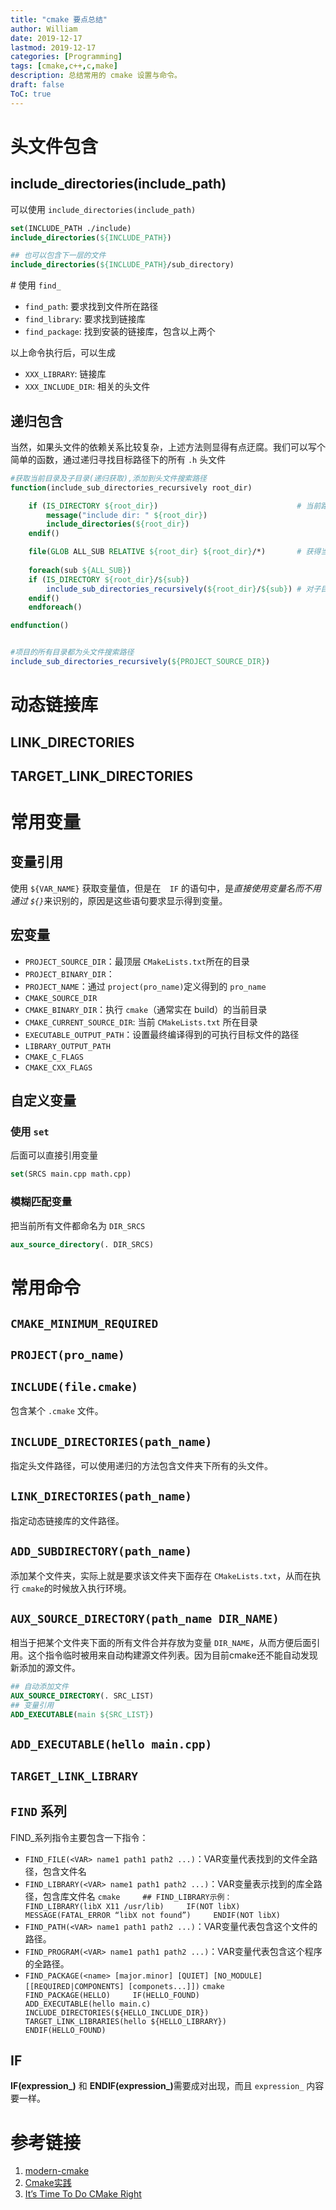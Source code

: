 ```yaml
---
title: "cmake 要点总结"
author: William
date: 2019-12-17
lastmod: 2019-12-17
categories: [Programming]
tags: [cmake,c++,c,make]
description: 总结常用的 cmake 设置与命令。 
draft: false
ToC: true
---
```




# 头文件包含

## include_directories(include_path)

可以使用 `include_directories(include_path)`

```cmake
set(INCLUDE_PATH ./include)
include_directories(${INCLUDE_PATH})

## 也可以包含下一层的文件
include_directories(${INCLUDE_PATH}/sub_directory)
```

 # 使用 `find_`

 - `find_path`: 要求找到文件所在路径
 - `find_library`: 要求找到链接库
 - `find_package`: 找到安装的链接库，包含以上两个

 以上命令执行后，可以生成

 - `XXX_LIBRARY`: 链接库
 - `XXX_INCLUDE_DIR`: 相关的头文件




## 递归包含

当然，如果头文件的依赖关系比较复杂，上述方法则显得有点迂腐。我们可以写个简单的函数，通过递归寻找目标路径下的所有 `.h` 头文件

```cmake
#获取当前目录及子目录(递归获取),添加到头文件搜索路径
function(include_sub_directories_recursively root_dir)

    if (IS_DIRECTORY ${root_dir})                               # 当前路径是一个目录吗，是的话就加入到包含目录
        message("include dir: " ${root_dir})
        include_directories(${root_dir})
    endif()

    file(GLOB ALL_SUB RELATIVE ${root_dir} ${root_dir}/*)       # 获得当前目录下的所有文件，让如ALL_SUB列表中
    
    foreach(sub ${ALL_SUB})
    if (IS_DIRECTORY ${root_dir}/${sub})
        include_sub_directories_recursively(${root_dir}/${sub}) # 对子目录递归调用，包含
    endif()
    endforeach()

endfunction()


#项目的所有目录都为头文件搜索路径
include_sub_directories_recursively(${PROJECT_SOURCE_DIR})
```

# 动态链接库

## LINK_DIRECTORIES

## TARGET_LINK_DIRECTORIES



# 常用变量

## 变量引用

使用 `${VAR_NAME}` 获取变量值，但是在　`IF` 的语句中，是*直接使用变量名而不用通过 `${}`*来识别的，原因是这些语句要求显示得到变量。

## 宏变量

- `PROJECT_SOURCE_DIR`：最顶层 `CMakeLists.txt`所在的目录
- `PROJECT_BINARY_DIR`：
- `PROJECT_NAME`：通过 `project(pro_name)`定义得到的 `pro_name`
- `CMAKE_SOURCE_DIR`
- `CMAKE_BINARY_DIR`：执行 `cmake`（通常实在 build）的当前目录
- `CMAKE_CURRENT_SOURCE_DIR`: 当前 `CMakeLists.txt` 所在目录
- `EXECUTABLE_OUTPUT_PATH`：设置最终编译得到的可执行目标文件的路径
- `LIBRARY_OUTPUT_PATH`
- `CMAKE_C_FLAGS`
- `CMAKE_CXX_FLAGS`

## 自定义变量

### 使用 `set`

后面可以直接引用变量

```cmake
set(SRCS main.cpp math.cpp)
```

### 模糊匹配变量

把当前所有文件都命名为 `DIR_SRCS`

```cmake
aux_source_directory(. DIR_SRCS)
```

# 常用命令

## `CMAKE_MINIMUM_REQUIRED`

## `PROJECT(pro_name)`

## `INCLUDE(file.cmake)`

包含某个 `.cmake` 文件。

## `INCLUDE_DIRECTORIES(path_name)`

指定头文件路径，可以使用递归的方法包含文件夹下所有的头文件。

## `LINK_DIRECTORIES(path_name)`

指定动态链接库的文件路径。

## `ADD_SUBDIRECTORY(path_name)`

添加某个文件夹，实际上就是要求该文件夹下面存在 `CMakeLists.txt`，从而在执行 `cmake`的时候放入执行环境。

## `AUX_SOURCE_DIRECTORY(path_name DIR_NAME)`

相当于把某个文件夹下面的所有文件合并存放为变量 `DIR_NAME`，从而方便后面引用。这个指令临时被用来自动构建源文件列表。因为目前cmake还不能自动发现新添加的源文件。

```cmake
## 自动添加文件
AUX_SOURCE_DIRECTORY(. SRC_LIST)
## 变量引用
ADD_EXECUTABLE(main ${SRC_LIST})
```

## `ADD_EXECUTABLE(hello main.cpp)`

##  `TARGET_LINK_LIBRARY`

## `FIND` 系列

FIND_系列指令主要包含一下指令：

- `FIND_FILE(<VAR> name1 path1 path2 ...)`：VAR变量代表找到的文件全路径，包含文件名
- `FIND_LIBRARY(<VAR> name1 path1 path2 ...)`：VAR变量表示找到的库全路径，包含库文件名
    ```cmake
	## FIND_LIBRARY示例：
	FIND_LIBRARY(libX X11 /usr/lib)
	IF(NOT libX)
	MESSAGE(FATAL_ERROR “libX not found”)
	ENDIF(NOT libX)
	```
- `FIND_PATH(<VAR> name1 path1 path2 ...)`：VAR变量代表包含这个文件的路径。
- `FIND_PROGRAM(<VAR> name1 path1 path2 ...)`：VAR变量代表包含这个程序的全路径。
- `FIND_PACKAGE(<name> [major.minor] [QUIET] [NO_MODULE][[REQUIRED|COMPONENTS] [componets...]])`
    ```cmake
    FIND_PACKAGE(HELLO)
    IF(HELLO_FOUND)
    	ADD_EXECUTABLE(hello main.c)
        INCLUDE_DIRECTORIES(${HELLO_INCLUDE_DIR})
        TARGET_LINK_LIBRARIES(hello ${HELLO_LIBRARY})
    ENDIF(HELLO_FOUND)
    ```

## IF

**IF(expression_)** 和 **ENDIF(expression_)**需要成对出现，而且 `expression_` 内容要一样。

# 参考链接

1. [modern-cmake](https://cliutils.gitlab.io/modern-cmake/modern-cmake.pdf)
2. [Cmake实践](http://file.ncnynl.com/ros/CMake%20Practice.pdf)
3. [It's Time To Do CMake Right](https://pabloariasal.github.io/2018/02/19/its-time-to-do-cmake-right/)

